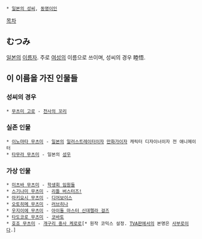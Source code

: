  * [[일본의 성씨]], [[동명이인]]

[[목차]]

== むつみ ==
[[일본]]의 [[이름]]자. 주로 [[여성]]의 이름으로 쓰이며, 성씨의 경우 睦悟.

== 이 이름을 가진 인물들 ==
=== 성씨의 경우 ===
 * [[무츠미 고로]] - [[천사의 꼬리]]

=== 실존 인물 ===
 * [[이노마타 무츠미]] - [[일본]]의 [[일러스트레이터]]이자 [[만화가]]이자 캐릭터 디자이너이자 전 애니메이터
 * [[타무라 무츠미]] - 일본의 [[성우]]

=== 가상 인물 ===
 * [[미츠바 무츠미]] - [[학생회 임원들]]
 * [[스기나미 무츠미]] - [[리틀 버스터즈!]]
 * [[아키요시 무츠미]] - [[디어보이스]]
 * [[오토히메 무츠미]] - [[러브히나]]
 * [[우지이에 무츠미]] - [[아이돌 마스터 신데렐라 걸즈]]
 * [[타도코로 무츠미]] - [[코바토]]
 * [[호죠 무츠미]] - [[개구리 중사 케로로]][* 원작 코믹스 설정. [[TVA]]판에서의 본명은 [[사부로]]이다.]
 
